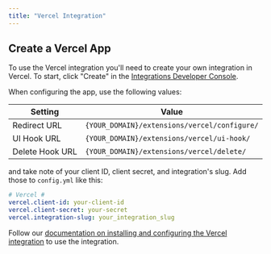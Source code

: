 ```yaml
---
title: "Vercel Integration"
---
```


## Create a Vercel App

To use the Vercel integration you'll need to create your own integration in Vercel. To start, click "Create" in the [Integrations Developer Console](https://vercel.com/dashboard/integrations/console). 

When configuring the app, use the following values:

| Setting                         | Value                                         |
| ------------------------------- | --------------------------------------------- |
| Redirect URL                    | `{YOUR_DOMAIN}/extensions/vercel/configure/`  |
| UI Hook URL                     | `{YOUR_DOMAIN}/extensions/vercel/ui-hook/`    |
| Delete Hook URL                 | `{YOUR_DOMAIN}/extensions/vercel/delete/`     |

and take note of your client ID, client secret, and integration's slug. Add those to `config.yml` like this:

```yml
# Vercel #
vercel.client-id: your-client-id
vercel.client-secret: your-secret
vercel.integration-slug: your_integration_slug
```

Follow our [documentation on installing and configuring the Vercel integration](https://docs.sentry.io/workflow/integrations/global-integrations/#vercel) to use the integration. 